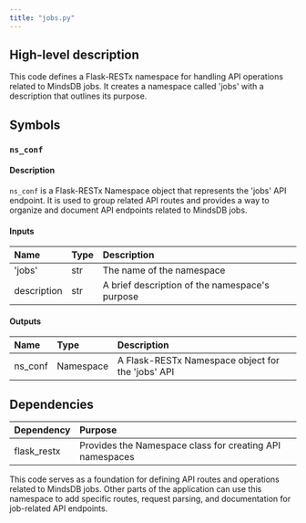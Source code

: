 ```yaml
---
title: "jobs.py"
---
```


## High-level description
This code defines a Flask-RESTx namespace for handling API operations related to MindsDB jobs. It creates a namespace called 'jobs' with a description that outlines its purpose.

## Symbols

### `ns_conf`
#### Description
`ns_conf` is a Flask-RESTx Namespace object that represents the 'jobs' API endpoint. It is used to group related API routes and provides a way to organize and document API endpoints related to MindsDB jobs.

#### Inputs
| Name | Type | Description |
|:-----|:-----|:------------|
| 'jobs' | str | The name of the namespace |
| description | str | A brief description of the namespace's purpose |

#### Outputs
| Name | Type | Description |
|:-----|:-----|:------------|
| ns_conf | Namespace | A Flask-RESTx Namespace object for the 'jobs' API |

## Dependencies
| Dependency | Purpose |
|:-----------|:--------|
| flask_restx | Provides the Namespace class for creating API namespaces |

This code serves as a foundation for defining API routes and operations related to MindsDB jobs. Other parts of the application can use this namespace to add specific routes, request parsing, and documentation for job-related API endpoints.